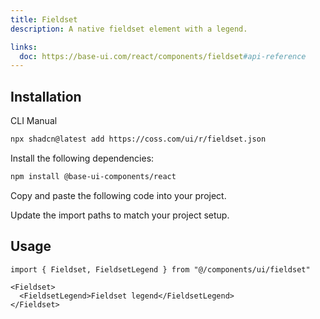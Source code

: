 ```yaml
---
title: Fieldset
description: A native fieldset element with a legend.

links:
  doc: https://base-ui.com/react/components/fieldset#api-reference
---
```


<ComponentPreview name="fieldset-demo" />

## Installation

<CodeTabs>

<TabsList>
  <TabsTab value="cli">CLI</TabsTab>
  <TabsTab value="manual">Manual</TabsTab>
</TabsList>
<TabsPanel value="cli">

```bash
npx shadcn@latest add https://coss.com/ui/r/fieldset.json
```

</TabsPanel>

<TabsPanel value="manual">

<Steps>

<Step>Install the following dependencies:</Step>

```bash
npm install @base-ui-components/react
```

<Step>Copy and paste the following code into your project.</Step>

<ComponentSource name="fieldset" title="components/ui/fieldset.tsx" />

<Step>Update the import paths to match your project setup.</Step>

</Steps>

</TabsPanel>

</CodeTabs>

## Usage

```tsx
import { Fieldset, FieldsetLegend } from "@/components/ui/fieldset"
```

```tsx
<Fieldset>
  <FieldsetLegend>Fieldset legend</FieldsetLegend>
</Fieldset>
```
